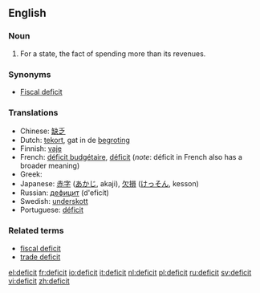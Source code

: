 ==English==

===Noun===
{{en-noun}}

# For a state, the fact of spending more than its revenues.

===Synonyms===
*[[Fiscal deficit]]

===Translations===
{{rfc-level|Translations at L3+ (AutoFormat would have corrected level of Synonyms)}}
*Chinese: [[缺乏]]
*Dutch: [[tekort]], gat {{n}} in de [[begroting]] {{f}}
*Finnish: [[vaje]]
*French: [[déficit budgétaire]], [[déficit]] (''note'': déficit in French also has a broader meaning)
*Greek: {{t|el|έλλειμμα|n}}
*Japanese: [[赤字]] ([[あかじ]], akaji), [[欠損]] ([[けっそん]], kesson)
*Russian: [[дефицит]] (d'eficít) {{m}}
*Swedish: [[underskott]]
*Portuguese: [[déficit]]

===Related terms===
*[[fiscal deficit]]
*[[trade deficit]]

[[el:deficit]]
[[fr:deficit]]
[[io:deficit]]
[[it:deficit]]
[[nl:deficit]]
[[pl:deficit]]
[[ru:deficit]]
[[sv:deficit]]
[[vi:deficit]]
[[zh:deficit]]